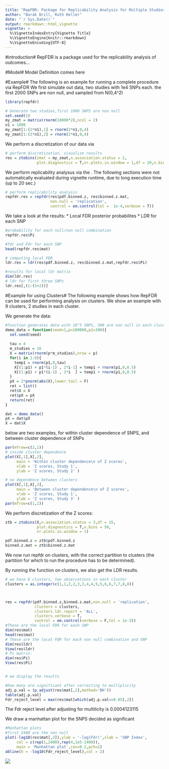 ```yaml
---
title: "RepFDR: Package for Replicability Analysis for Multiple Studies of High Dimension"
author: "Barak Brill, Ruth Heller"
date: "`r Sys.Date()`"
output: rmarkdown::html_vignette
vignette: >
  %\VignetteIndexEntry{Vignette Title}
  %\VignetteEngine{knitr::rmarkdown}
  %\VignetteEncoding{UTF-8}
---
```


#introduction#
RepFDR is a package used for the replicability analysis of outcomes...

#Model#
Model Definition comes here

#Example#
The following is an example for running a complete procedure via RepFDR
We first simulate out data, two studies with 1e4 SNPs each. the first 2000 SNPs are non null, and sampled from N(0,4^2)
```r
library(repfdr)

# Generate two studies,first 1000 SNPS are non null
set.seed(1)
my_zmat = matrix(rnorm(10000*2),ncol = 2)
n1 = 1000
my_zmat[1:(2*n1),1] = rnorm(2*n1,0,4)
my_zmat[1:(2*n1),2] = rnorm(2*n1,0,4)

```

We perform a discretization of our data via \code{ztobins}
```r
# perform discretization, visualize results
res = ztobins(zmat = my_zmat,n.association.status = 2,
              plot.diagnostics = T,nr.plots.in.window = 1,df = 20,n.bins = 50)

```

We perform replicability analysus via the \code{repfdr function}.
The following sections were not automatically evaluated during vignette runtime, due to long execution time (up to 20 sec.)
```r

# perform replicability analysis
repfdr.res = repfdr(res$pdf.binned.z, res$binned.z.mat,
                    non.null = 'replication',
                    control = em.control(tol =  1e-4,verbose = T))
```

We take a look at the results:
* Local FDR posterior probabilites
* LDR for each SNP
```r

#probability for each null/non null combination
repfdr.res$Pi

#fdr and Fdr for each SNP
head(repfdr.res$mat)

# computing local FDR
ldr.res = ldr(res$pdf.binned.z, res$binned.z.mat,repfdr.res$Pi)

#results for local ldr matrix
dim(ldr.res)
# ldr for first three SNPs
ldr.res[,(1:(3+2))]
```


#Example for using Clusters#
The following example shows how RepFDR can be used for performing analysis on clusters. We show an example with 9 clusters, 2 studies in each cluster.

We generate the data:
```r

#function generates data with 10^5 SNPS, 300 are non null in each cluster.
demo_data = function(seed=1,p=100000,p1=300){
  set.seed(seed)
  
  tau = 4
  m_studies = 16
  X = matrix(rnorm(p*m_studies),nrow = p)
  for(i in 1:8){
    temp1 = rnorm(p1,0,tau)
    X[(1:p1) + p1*(i-1) , 2*i-1] = temp1 + rnorm(p1,0,0.5)
    X[(1:p1) + p1*(i-1) , 2*i  ] = temp1 + rnorm(p1,0,0.5)
  }
  pX = 2*pnorm(abs(X),lower.tail = F)
  ret = list()
  ret$X = X
  ret$pX = pX
  return(ret)
}

dat = demo_data()
pX = dat$pX
X = dat$X

```

below are two examples, for within cluster dependence of SNPS, and between cluster dependence of SNPs
```r

par(mfrow=c(2,1))
# inside cluster dependence
plot(X[,1],X[,2],
     main = 'Within cluster dependence\n of Z scores',
     xlab = 'Z scores, Study 1',
     ylab = 'Z scores, Study 2' )

# no dependence between clusters
plot(X[,1],X[,3],
     main = 'Between cluster dependence\n of Z scores',
     xlab = 'Z scores, Study 1',
     ylab = 'Z scores, Study 3' )
par(mfrow=c(1,1))

```

We perform discretization of the Z scores:
```r

ztb = ztobins(X,n.association.status = 3,df = 15,
              plot.diagnostics = T,n.bins = 50,
              nr.plots.in.window = 1)

pdf.binned.z = ztb$pdf.binned.z
binned.z.mat = ztb$binned.z.mat

```

We now run repfdr on clusters, with the correct partition to clusters (the partition for which to run the procedure has to be determined).

By running the function on clusters, we also get the LDR results.
```r


# we have 8 clusters, two observations in each cluster
clusters = as.integer(c(1,1,2,2,3,3,4,4,5,5,6,6,7,7,8,8))



res = repfdr(pdf.binned.z,binned.z.mat,non.null = 'replication',
             clusters = clusters,
             clusters.ldr.report = 'ALL',
             clusters.verbose = T,
             control = em.control(verbose = F,tol = 1e-3))
#These are the local FDR for each SNP
dim(res$mat)
head(res$mat)
# These are the local FDR for each non null combination and SNP
dim(res$ldr)
View(res$ldr)
# Pi matrix:
dim(res$Pi)
View(res$Pi)


# we display the results

#how many are significant after correcting to multiplicity
adj.p.val = (p.adjust(res$mat[,2],method='BH'))
table(adj.p.val)
Fdr_reject_level = max(res$mat[which(adj.p.val<=0.05),2])

```
The Fdr reject level after adjusting for multilicity is 0.0004123115

We draw a manhattan plot for the SNPS decided as significant

```r

#Manhattan plots
#first 2400 are the non null
plot(-log10(res$mat[,2]),ylab = '-log(Fdr)',xlab = 'SNP Index',
     col = c(rep(1,2400),rep(4,1e5-2400)),
     main = 'Manhattan plot',cex=0.2,pch=2)
abline(h = -log10(Fdr_reject_level),col = 2)
```

![](Manhattan.png)